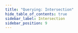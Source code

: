 ```yaml
---
title: "Querying: Intersection"
hide_table_of_contents: true
sidebar_label: Intersection
sidebar_position: 9
---
```





<LanguageSwitcher supportedLanguages={supportedLanguages} />

<LanguageContent language="csharp">
   <IntersectionCsharp />
</LanguageContent>

<LanguageContent language="java">
   <IntersectionJava />
</LanguageContent>

<LanguageContent language="python">
   <IntersectionPython />
</LanguageContent>

<LanguageContent language="php">
   <IntersectionPhp />
</LanguageContent>

<LanguageContent language="nodejs">
   <IntersectionNodejs />
</LanguageContent>


<!---
### Client API
- [How to Use Intersect](../../client-api/session/querying/how-to-use-intersect)


-->